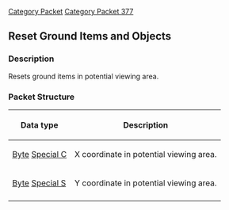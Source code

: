 [[Category Packet]]
[[Category Packet 377]]
{{packet|name=Reset Ground Items and Objects|description=Resets ground items in potential viewing area.|opcode=40|type=Fixed|length=2|revision=377}}
== Reset Ground Items and Objects ==

=== Description ===
Resets ground items in potential viewing area.

=== Packet Structure ===

{| border=2
! Data type
! Description
|-
| [[Data Types#Standard data types|Byte]] [[Data Types#Non Standard Data Types|Special C]]
| X coordinate in potential viewing area.
|-
| [[Data Types#Standard data types|Byte]] [[Data Types#Non Standard Data Types|Special S]]
| Y coordinate in potential viewing area.
|-
|}
